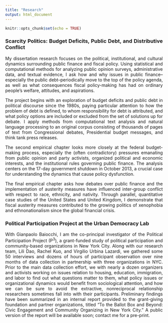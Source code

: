 ```yaml
---
title: "Research"
output: html_document
---
```


<style>
body {
text-align: justify}
</style>

```r
knitr::opts_chunk$set(echo = TRUE)
```
<link rel="stylesheet" href="styles.css" type="text/css">
<link rel="stylesheet" href="css/academicons.min.css"/>

### Scarcity Politics: Budget Deficits, Public Debt, and Distributive Conflict

My dissertation research focuses on the political, institutional, and cultural dynamics surrounding public finance and fiscal policy. Using statistical and computational methods for analyzing public opinion surveys, administrative data, and textual evidence, I ask how and why issues in public finance--especially the public debt--periodically move to the top of the policy agenda, as well as what consequences fiscal policy-making has had on ordinary people’s welfare, attitudes, and aspirations. 

The project begins with an exploration of budget deficits and public debt in political discourse since the 1980s, paying particular attention to how the problem of debt is defined, to whom responsibility for debt is attributed, and what policy options are included or excluded from the set of solutions up for debate. I apply methods from computational text analysis and natural language processing to an original corpus consisting of thousands of pages of text from Congressional debates, Presidential budget messages, and think tank press releases. 

The second empirical chapter looks more closely at the federal budget-making process, especially the (often contradictory) pressures emanating from public opinion and party activists, organized political and economic interests, and the institutional rules governing public finance. The analysis centers on the 17-day government shutdown in October 2013, a crucial case for understanding the dynamics that cause policy dysfunction. 

The final empirical chapter asks how debates over public finance and the implementation of austerity measures have influenced inter-group conflict with respect to race, ethnicity, and nativity. Through parallel, quantitative case studies of the United States and United Kingdom, I demonstrate that fiscal austerity measures contributed to the growing politics of xenophobia and ethnonationalism since the global financial crisis.


### Political Participation Project at the Urban Democracy Lab

With Gianpaolo Baiocchi, I am the co-principal investigator of the Political Participation Project (P$^3$), a grant-funded study of political participation and community-based organizations in New York City. Along with our research team, Lili Dao, Rachel Kuo, and Virgilio Urbina Lazardi, we gathered some 50 interviews and dozens of hours of participant observation over nine months of data collection in partnership with three organizations in NYC. Prior to the main data collection effort, we with nearly a dozen organizers and activists working on issues relation to housing, education, immigration, and labor to find out what questions matter to them, what policy issues or organizational dynamics would benefit from sociological attention, and how we can be sure to avoid the extractive, nonreciprocal relationship researchers sometimes fall into with their participants. Preliminary findings have been summarized in an internal report provided to the grant-giving foundation and partner organizations, titled “To the Ballot Box and Beyond: Civic Engagement and Community Organizing in New York City.” A public version of the report will be available soon; contact me for a pre-print. 